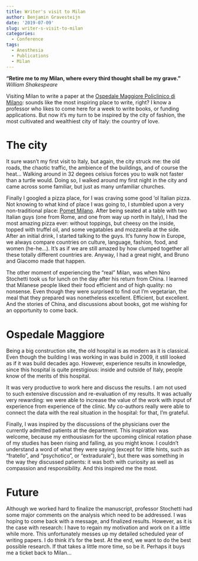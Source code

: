 ```yaml
---
title: Writer's visit to Milan
author: Benjamin Gravesteijn
date: '2019-07-09'
slug: writer-s-visit-to-milan
categories:
  - Conference
tags:
  - Anesthesia
  - Publications
  - Milan
---
```


__"Retire me to my Milan, where every third thought shall be my grave."__ 
_William Shakespeare_

Visiting Milan to write a paper at the [Ospedale Maggiore Policlinico di Milano](http://www.policlinico.mi.it): sounds like the most inspiring place to write, right? I know a professor who likes to come here for a week to write books, or funding applications. But now it's my turn to be inspired by the city of fashion, the most cultivated and wealthiest city of Italy: the country of love.

# The city
It sure wasn't my first visit to Italy, but again, the city struck me: the old roads, the chaotic traffic, the ambience of the buildings, and of course the heat... Walking around in 32 degees celsius forces you to walk not faster than a turtle would. Doing so, I walked around my first night in the city and came across some familiar, but just as many unfamiliar churches. 

Finally I googled a pizza place, for I was craving some good 'ol Italian pizza. Not knowing to what kind of place I was going to, I stumbled upon a very non-traditional place: [Pomet Milano](https://www.instagram.com/pometmilano/?hl=nl). After being seated at a table with two Italian guys (one from Rome, and one from way up north in Italy), I had the most amazing pizza ever: without toppings, but cheesy on the inside, topped with truffel oil, and some vegatables and mozzarella at the side. After an initial drink, I started talking to the guys. It's funny how in Europe, we always compare countries on culture, language, fashion, food, and women (he-he...). It's as if we are still amazed by how clumped together all these totally different countries are. Anyway, I had a great night, and Bruno and Giacomo made that happen.

The other moment of experiencing the "real" Milan, was when Nino Stochetti took us for lunch on the day after his return from China. I learned that Milanese people liked their food efficient and of high quality: no nonsense. Even though they were surprised to find out I'm vegetarian, the meal that they prepared was nonetheless excellent. Efficient, but excellent. And the stories of China, and discussions about books, got me wishing for an opportunity to come back. 

# Ospedale Maggiore
Being a big construction site, the old hospital is as modern as it is classical. Even though the building I was working in was build in 2009, it still looked as if it was build decades ago. However, experience results in knowledge, since this hospital is quite prestigious: inside and outside of Italy, people know of the merits of this hospital. 

It was very productive to work here and discuss the results. I am not used to such extensive discussion and re-evaluation of my results. It was actually very rewarding: we were able to increase the value of the work with input of experience from experience of the clinic. My co-authors really were able to connect the data with the real situation in the hospital: for that, I'm grateful. 

Finally, I was inspired by the discussions of the physicians over the currently admitted patients at the department. This inspiration was welcome, because my enthousiasm for the upcoming clinical rotation phase of my studies has been  rising and falling, as you might know. I couldn't understand a word of what they were saying (except for little hints, such as "fratello", and "psychotico", or "extradurale"), but there was something in the way they discussed patients: it was both with curiosity as well as compassion and responsibility. And this inspired me the most. 

# Future
Although we worked hard to finalize the manuscript, professor Stochetti had some major comments on the analysis which need to be addressed. I was hoping to come back with a message, and finalized results. However, as it is the case with research: I have to regain my motivation and work on it a little while more. This unfortunately messes up my detailed scheduled year of writing papers. I do think it's for the best. At the end, we want to do the best possible research. If that takes a little more time, so be it. Perhaps it buys me a ticket back to Milan...